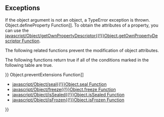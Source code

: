 {{Page_Title}}
{{Flags}}
{{Summary_Section|Returns a value that indicates whether new properties can be added to an object.

}}
{{JS_Syntax|Formats={{JS_Syntax_Format
|Format= Object.isExtensible( object )}}
|Values={{JS_Syntax_Parameter
|Name=object
|Required=Required
|Description=The object to test.}}
}}
{{JS_Return_Value
|Description=true if the object is extensible, which indicates that new properties can be added to the object; otherwise, false.}}
==Exceptions==
If the object argument is not an object, a TypeError exception is thrown.
{{Remarks_Section
|Remarks=For information about how to set property attributes, see [[javascript/Object/defineProperty{{!}}Object.defineProperty Function]]. To obtain the attributes of a property, you can use the [[javascript/Object/getOwnPropertyDescriptor{{!}}Object.getOwnPropertyDescriptor Function]].

The following related functions prevent the modification of object attributes.

{{{!}} class='wikitable'
{{!}}-
! Function
! Object is made non-extensible
! configurable is set to false for each property
! writable is set to false for each property
{{!}}-
{{!}} [[javascript/Object/preventExtensions{{!}}Object.preventExtensions]]
{{!}} Yes
{{!}} No
{{!}} No
{{!}}-
{{!}} [[javascript/Object/seal{{!}}Object.seal]]
{{!}} Yes
{{!}} Yes
{{!}} No
{{!}}-
{{!}} [[javascript/Object/freeze{{!}}Object.freeze]]
{{!}} Yes
{{!}} Yes
{{!}} Yes
{{!}}} 
The following functions return true if all of the conditions marked in the following table are true.

{{{!}} class='wikitable'
{{!}}-
! Function
! Object is extensible?
! configurable is false for all properties?
! writable is false for all data properties?
{{!}}-
{{!}} '''Object.isExtensible'''
{{!}} Yes
{{!}} No
{{!}} No
{{!}}-
{{!}} [[javascript/Object/isSealed{{!}}Object.isSealed]]
{{!}} No
{{!}} Yes
{{!}} No
{{!}}-
{{!}} [[javascript/Object/isFrozen{{!}}Object.isFrozen]]
{{!}} No
{{!}} Yes
{{!}} Yes
{{!}}} 
}}
{{Examples_Section
|Not_required=No
|Examples={{Single_Example
|Language=JavaScript
|Description=The following example illustrates the use of the '''Object.isExtensible''' function.

|Code= // Create an object that has two properties.
 var obj = { pasta: "spaghetti", length: 10 };
 
 // Make the object non-extensible.
 Object.preventExtensions(obj);
 
 // Try to add a new property, and then verify that it is not added.
 obj.newProp = 50;
 document.write(obj.newProp);
 
 // Output:
 undefined
}}}}
{{See_Also_Section
|Manual_links=* [[javascript/Object/preventExtensions{{!}}Object.preventExtensions Function]]
* [[javascript/Object/seal{{!}}Object.seal Function]]
* [[javascript/Object/freeze{{!}}Object.freeze Function]]
* [[javascript/Object/isSealed{{!}}Object.isSealed Function]]
* [[javascript/Object/isFrozen{{!}}Object.isFrozen Function]]
}}
{{Topics | JS Basic}}

{{External_Attribution
|Is_CC-BY-SA=No
|Sources=MSDN
|MDN_link=
|MSDN_link=http://msdn.microsoft.com/en-us/library/ie/ff806188(v=vs.94).aspx
|HTML5Rocks_link=
}}
